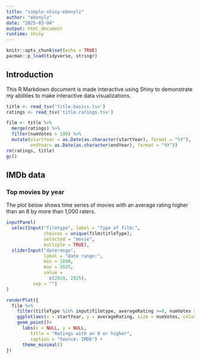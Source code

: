 ```yaml
---
title: "simple-shiny-ebonylz"
author: "ebonylz"
date: "2025-03-04"
output: html_document
runtime: shiny
---
```


```r
knitr::opts_chunk$set(echo = TRUE)
pacman::p_load(tidyverse, stringr)
```

## Introduction

This R Markdown document is made interactive using Shiny to demonstrate my abilities to make interactive data visualizations.

```r
title <- read_tsv('title.basics.tsv')
ratings <- read_tsv('title.ratings.tsv')

film <- title %>%
  merge(ratings) %>%
  filter(numVotes > 100) %>%
  mutate(startYear = as.Date(as.character(startYear), format = "%Y"),
         endYear= as.Date(as.character(endYear), format = "%Y"))
rm(ratings, title)
gc()

```

## IMDb data{.tabset}

### Top movies by year

The plot below shows time series of movies with an average rating higher than an 8 by more than 1,000 raters.

```r
inputPanel(
  selectInput("filmtype", label = "Type of film:",
              choices = unique(film$titleType), 
              selected = "movie", 
              multiple = TRUE),
  sliderInput("daterange", 
              label = "Date range:",
              min = 1890, 
              max = 2025,
              value = 
                c(2019, 2025),
          sep = "")
)

renderPlot({
  film %>% 
    filter(titleType %in% input$filmtype, averageRating >=8, numVotes >=1000) %>%
    ggplot(aes(x = startYear, y = averageRating, size = numVotes, color = titleType)) +
    geom_point()+
      labs(x = NULL, y = NULL,
         title = "Ratings with an 8 or higher",
         caption = "Source: IMDb") + 
      theme_minimal()
})
```
